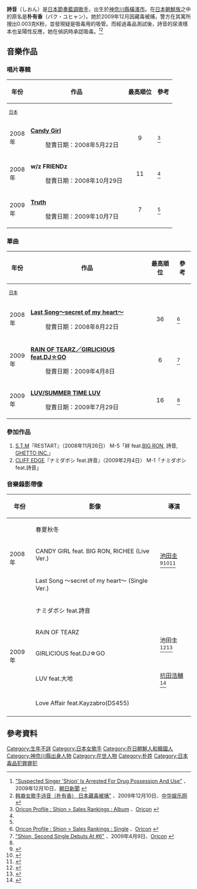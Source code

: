 {{Infobox musical artist | <!-- See Wikipedia:WikiProject Musicians -->
| name            = 詩音
| background      = solo_singer
| birth_name      = 朴有香
| birth_place     = {{JPN}}[[神奈川縣|神奈川縣]][[橫濱市|橫濱市]]
| genre           = [[R&B|R&B]]
| occupation      = [[唱作歌手|唱作歌手]]
| years_active    = 2004年–現在
| label           = 
| website             = 
}}
'''詩音'''（しおん）是[[日本|日本]][[節奏藍調|節奏藍調]][[歌手|歌手]]，出生於[[神奈川縣|神奈川縣]][[橫濱市|橫濱市]]。在[[日本朝鮮族|日本朝鮮族]]之中的原名是'''朴有香'''（パク・ユヒャン）。她於2009年12月因藏毒被捕，警方在其寓所搜出0.003克K粉，並發現疑是吸毒用的吸管。而經過毒品測試後，詩音的尿液樣本也呈陽性反應，她在偵訊時承認吸毒。<ref>[http://www.asahi.com/special/09004/TKY200912100313.html "Suspected Singer 'Shion' Is Arrested For Drug Possession And Use"] {{Wayback|url=http://www.asahi.com/special/09004/TKY200912100313.html |date=20160303224211 }}、2009年12月10日、[[朝日新聞|朝日新聞]] {{Ja icon}}</ref><ref>[http://www.shcaoan.com/wy/entertainment/7309.html 韩裔女歌手诗音（朴有香） 日本藏毒被捕"] {{Wayback|url=http://www.shcaoan.com/wy/entertainment/7309.html |date=20100420091832 }}、2009年12月10日、[[中华娱乐网|中华娱乐网]] {{Zh icon}}</ref>

== 音樂作品 ==
=== 唱片專輯 ===
{|class="wikitable"
! rowspan="2"|年份
! rowspan="2"|作品
! 最高順位
! rowspan="2"|參考
|-
!style="width:3em;font-size:75%;"| [[Oricon|日本]]
|-
| 2008年
| '''[[Candy_Girl|Candy Girl]]'''
: 發賣日期：2008年5月22日
|align="center"| 9
|<ref name="oricon_rankings_album">[http://www.oricon.co.jp/prof/artist/386810/ranking/cd_album/ Oricon Profile : Shion > Sales Rankings : Album] {{Wayback|url=http://www.oricon.co.jp/prof/artist/386810/ranking/cd_album/ |date=20130526234511 }}、[[Oricon|Oricon]] {{Ja icon}}</ref>
|-
| 2008年
| '''w/z FRIENDz'''
: 發賣日期：2008年10月29日
|align="center"|11
|<ref name="oricon_rankings_album"/>
|-
| 2009年
| '''[[Truth_(詩音)|Truth]]'''
: 發賣日期：2009年10月7日
|align="center"|7
|<ref name="oricon_rankings_album"/>
|}

=== 單曲 ===
{|class="wikitable"
! rowspan="2"|年份
! rowspan="2"|作品
! 最高順位
! rowspan="2"|參考
|-
!style="width:3em;font-size:75%;"| [[Oricon|日本]]
|-
| 2008年
| '''[[Last_Song〜secret_of_my_heart〜|Last Song〜secret of my heart〜]]'''
: 發賣日期：2008年8月22日
|align="center"| 36
|<ref name="oricon_rankings_single">[http://www.oricon.co.jp/prof/artist/386810/ranking/cd_single/ Oricon Profile : Shion > Sales Rankings : Single] {{Wayback|url=http://www.oricon.co.jp/prof/artist/386810/ranking/cd_single/ |date=20130501165257 }}、[[Oricon|Oricon]] {{Ja icon}}</ref>
|-
| 2009年
| '''[[RAIN_OF_TEARZ／GIRLICIOUS_feat.DJ☆GO|RAIN OF TEARZ／GIRLICIOUS feat.DJ☆GO]]'''
: 發賣日期：2009年4月8日
|align="center"|6
|<ref name="oricon_65042">[http://www.oricon.co.jp/news/rankmusic/65042/ "Shion, Second Single Debuts At #6"] {{Wayback|url=http://www.oricon.co.jp/news/rankmusic/65042/ |date=20130603085447 }}、2009年4月9日、[[Oricon|Oricon]] {{Ja icon}}</ref>
|-
| 2009年
| '''[[LUV/SUMMER_TIME_LUV|LUV/SUMMER TIME LUV]]'''
: 發賣日期：2009年7月29日
|align="center"|16
|<ref name="oricon_rankings_single"/>
|}

=== 參加作品 ===
#[[S.T.M|S.T.M]]『RESTART』（2008年11月26日） M-5「絆 feat.[[BIG_RON|BIG RON]], 詩音, [[GHETTO_INC.|GHETTO INC.]]」
#[[CLIFF_EDGE|CLIFF EDGE]]『ナミダボシ feat.詩音』（2009年2月4日） M-1「ナミダボシ feat.詩音」

=== 音樂錄影帶像 ===
{| class="wikitable"
!年份
!影像
!導演
|-
|rowspan="3"| 2008年
| 春夏秋冬
|rowspan="3"| [[池田圭|池田圭]]<br /><ref>{{Cite web|author=|authorlink=|coauthors=|date=2008-05-28|url=http://www.spaceshowertv.com/search/detail.cgi?mu=0067323&ch=0|title=春夏秋冬|work=楽曲関連情報|pages=|publisher=[[スペースシャワーTV|スペースシャワーTV]]|language=ja|accessdate=2011-02-07|archive-date=2016-10-25|archive-url=https://web.archive.org/web/20161025110744/http://www.spaceshowertv.com/search/detail.cgi?mu=0067323&ch=0|dead-url=no}}</ref><ref>{{Cite web|author=|authorlink=|coauthors=|date=2008-05-28|url=http://www.spaceshowertv.com/search/detail.cgi?mu=0071858&ch=0|title=CANDY GIRL feat. BIG RON, RICHEE (Live Ver.)|work=楽曲関連情報|pages=|publisher=[[スペースシャワーTV|スペースシャワーTV]]|language=ja|accessdate=2011-02-07|archive-date=2016-10-25|archive-url=https://web.archive.org/web/20161025111002/http://www.spaceshowertv.com/search/detail.cgi?mu=0071858&ch=0|dead-url=no}}</ref><ref>{{Cite web|author=|authorlink=|coauthors=|date=2008-08-22|url=http://www.spaceshowertv.com/search/detail.cgi?mu=0068845&ch=0|title=Last Song ～secret of my heart～ (Single Ver.)|work=楽曲関連情報|pages=|publisher=[[スペースシャワーTV|スペースシャワーTV]]|language=ja|accessdate=2011-02-07|archive-date=2016-10-25|archive-url=https://web.archive.org/web/20161025110853/http://www.spaceshowertv.com/search/detail.cgi?mu=0068845&ch=0|dead-url=no}}</ref>
|-
| CANDY GIRL feat. BIG RON, RICHEE (Live Ver.)
|-
|Last Song ～secret of my heart～ (Single Ver.)
|-
| rowspan="5"| 2009年
| ナミダボシ feat.詩音
|-
| RAIN OF TEARZ
|rowspan="2"|池田圭<ref>{{Cite web|author=|authorlink=|coauthors=|date=2009-04-08|url=http://www.spaceshowertv.com/search/detail.cgi?mu=0072572&ch=0|title=RAIN OF TEARZ|work=楽曲関連情報|pages=|publisher=[[スペースシャワーTV|スペースシャワーTV]]|language=ja|accessdate=2011-02-07|archive-date=2016-03-04|archive-url=https://web.archive.org/web/20160304111938/http://www.spaceshowertv.com/search/detail.cgi?mu=0072572&ch=0|dead-url=no}}</ref><ref>{{Cite web|author=|authorlink=|coauthors=|date=2009-04-08|url=http://www.spaceshowertv.com/search/detail.cgi?mu=0072864&ch=0|title=GIRLICIOUS feat.DJ☆GO|work=楽曲関連情報|pages=|publisher=[[スペースシャワーTV|スペースシャワーTV]]|language=ja|accessdate=2011-02-07|archive-date=2016-03-04|archive-url=https://web.archive.org/web/20160304081533/http://www.spaceshowertv.com/search/detail.cgi?mu=0072864&ch=0|dead-url=no}}</ref>
|-
| GIRLICIOUS feat.DJ☆GO
|-
| LUV feat.大地
| [[抗田浩輔|抗田浩輔]]<ref>{{Cite web|author=|authorlink=|coauthors=|date=2009-07-29|url=http://www.spaceshowertv.com/search/detail.cgi?mu=0075003&ch=0|title=LUV feat.大地|work=楽曲関連情報|pages=|publisher=[[スペースシャワーTV|スペースシャワーTV]]|language=ja|accessdate=2011-02-07|archive-date=2016-03-04|archive-url=https://web.archive.org/web/20160304081033/http://www.spaceshowertv.com/search/detail.cgi?mu=0075003&ch=0|dead-url=no}}</ref>
|-
| Love Affair feat.Kayzabro(DS455)
|
|-
|}

== 參考資料 ==
{{reflist}}

{{DEFAULTSORT:Shion}}
[[Category:生年不詳|Category:生年不詳]]
[[Category:日本女歌手|Category:日本女歌手]]
[[Category:在日朝鮮人和韓國人|Category:在日朝鮮人和韓國人]]
[[Category:神奈川縣出身人物|Category:神奈川縣出身人物]]
[[Category:在世人物|Category:在世人物]]
[[Category:朴姓|Category:朴姓]]
[[Category:日本毒品犯罪罪犯|Category:日本毒品犯罪罪犯]]